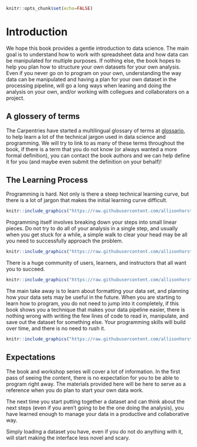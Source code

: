 ```r
knitr::opts_chunk$set(echo=FALSE)
```

# Introduction

We hope this book provides a gentle introduction to data science.
The main goal is to understand how to work with spreadsheet data and how data can be manipulated for multiple purposes.
If nothing else,
the book hopes to help you plan how to structure your own datasets for your own analysis.
Even if you never go on to program on your own,
understanding the way data can be manipulated and having a plan for your own dataset in the processing pipeline,
will go a long ways when leaning and doing the analysis on your own,
and/or working with collegues and collaborators on a project.

## A glossery of terms

The Carpentries have started a multilingual glossary of terms at [glossario](https://glosario.carpentries.org),
to help learn a lot of the technical jargon used in data science and programming.
We will try to link to as many of these terms throughout the book,
if there is a term that you do not know (or always wanted a more formal definition),
you can contact the book authors and we can help define it for you (and maybe even submit the definition on your behalf)!


## The Learning Process

Programming is hard.
Not only is there a steep technical learning curve,
but there is a lot of jargon that makes the initial learning curve difficult.

```r
knitr::include_graphics("https://raw.githubusercontent.com/allisonhorst/stats-illustrations/master/rstats-artwork/r_rollercoaster.png")
```

Programming itself involves breaking down your steps into small linear pieces.
Do not try to do all of your analysis in a single step, and usually when you get stuck for a while,
a simple walk to clear your head may be all you need to successfully approach the problem.

```r
knitr::include_graphics("https://raw.githubusercontent.com/allisonhorst/stats-illustrations/master/other-stats-artwork/debugging.jpg")
```

There is a huge community of users, learners, and instructors that all want you to succeed.

```r
knitr::include_graphics("https://raw.githubusercontent.com/allisonhorst/stats-illustrations/master/rstats-artwork/monster_support.jpg")
```

The main take away is to learn about formatting your data set,
and planning how your data sets may be useful in the future.
When you are starting to learn how to program,
you do not need to jump into it completely,
if this book shows you a technique that makes your data pipeline easier,
there is nothing wrong with writing the few lines of code to read in, manipulate, and save out the dataset for something else.
Your programming skills will build over time, and there is no need to rush it.

```r
knitr::include_graphics("https://raw.githubusercontent.com/allisonhorst/stats-illustrations/master/rstats-artwork/r_first_then.png")
```

## Expectations

The book and workshop series will cover a lot of information.
In the first pass of seeing the content,
there is no expectation for you to be able to program right away.
The materials provided here will be here to serve as a reference when you do plan to start your own data work.

The next time you start putting together a dataset and can think about the next steps (even if you aren't going to be the one doing the analysis),
you have learned enough to manage your data in a productive and collaborative way.

Simply loading a dataset you have, even if you do not do anything with it, will start making the interface less novel and scary.
